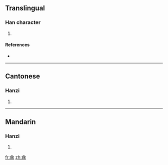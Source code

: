 ==Translingual==

===Han character===
{{Han char|rn=64|rad=手|as=10|sn=14|four=|canj=人口手手 (ORQQ)}}

# {{defn|Han|sort=手10}}

====References====
* {{Han ref|kx=0448.310|dkj=12534|hdz=31928.020|uh=643B|ud=25659}}

----

==Cantonese==

===Hanzi===
{{yue-hanzi|jyut=}}

# {{defn|Cantonese}}

----

==Mandarin==

===Hanzi===
{{cmn-hanzi|pin=[[niè]] ([[nie4]]), [[nuò]] ([[nuo4]])|wg=nieh<sup>4</sup>, no<sup>4</sup>}}

# {{defn|Mandarin}}

[[fr:搻]]
[[zh:搻]]